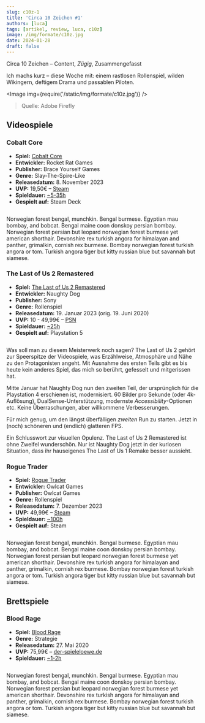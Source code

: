 ```yaml
---
slug: c10z-1
title: 'Circa 10 Zeichen #1'
authors: [luca]
tags: [artikel, review, luca, c10z]
image: /img/formate/c10z.jpg
date: 2024-01-28
draft: false
---
```



Circa 10 Zeichen – Content, _Zügig_, Zusammengefasst

Ich machs kurz – diese Woche mit: einem rastlosen Rollenspiel, wilden Wikingern, deftigem Drama und passablen Piloten.

<Image img={require('/static/img/formate/c10z.jpg')} />

> Quelle: Adobe Firefly

<!--truncate-->

## Videospiele

### Cobalt Core

- **Spiel:** [Cobalt Core](https://store.steampowered.com/app/2179850/Cobalt_Core/)
- **Entwickler:** Rocket Rat Games
- **Publisher:** Brace Yourself Games
- **Genre:** Slay-The-Spire-Like
- **Releasedatum:** 8. November 2023
- **UVP:** 19,50€ – [Steam](https://store.steampowered.com/app/2179850/Cobalt_Core/)
- **Spieldauer:** [~5-35h](https://howlongtobeat.com/game/121843)
- **Gespielt auf:** Steam Deck

<Image img="https://cdn.akamai.steamstatic.com/steam/apps/2179850/header.jpg" />

Norwegian forest bengal, munchkin. Bengal burmese. Egyptian mau bombay, and bobcat. Bengal maine coon donskoy persian bombay. Norwegian forest persian but leopard norwegian forest burmese yet american shorthair. Devonshire rex turkish angora for himalayan and panther, grimalkin, cornish rex burmese. Bombay norwegian forest turkish angora or tom. Turkish angora tiger but kitty russian blue but savannah but siamese.

### The Last of Us 2 Remastered

- **Spiel:** [The Last of Us 2 Remastered](https://www.playstation.com/de-de/games/the-last-of-us-part-ii-remastered/)
- **Entwickler:** Naughty Dog
- **Publisher:** Sony
- **Genre:** Rollenspiel
- **Releasedatum:** 19. Januar 2023 (orig. 19. Juni 2020)
- **UVP:** 10 - 49,99€ – [PSN](https://www.playstation.com/de-de/games/the-last-of-us-part-ii-remastered/)
- **Spieldauer:** [~25h](https://howlongtobeat.com/game/141122)
- **Gespielt auf:** Playstation 5

<Image img="https://gmedia.playstation.com/is/image/SIEPDC/The-last-of-us-part-ii-remastered-hero-banner-mobile-02-en-16mar23?$800px$" />

Was soll man zu diesem Meisterwerk noch sagen? The Last of Us 2 gehört zur Speerspitze der Videospiele, was Erzählweise, Atmosphäre und Nähe zu den Protagonisten angeht. Mit Ausnahme des ersten Teils gibt es bis heute kein anderes Spiel, das mich so berührt, gefesselt und mitgerissen hat.

Mitte Januar hat Naughty Dog nun den zweiten Teil, der ursprünglich für die Playstation 4 erschienen ist, modernisiert. 60 Bilder pro Sekunde (oder 4k-Auflösung), DualSense-Unterstützung, modernste _Accessibility_-Optionen etc. Keine Überraschungen, aber willkommene Verbesserungen.

Für mich genug, um den längst überfälligen _zweiten_ Run zu starten. Jetzt in (noch) schöneren und (endlich) glatteren FPS.

Ein Schlusswort zur visuellen Opulenz. The Last of Us 2 Remastered ist ohne Zweifel wunderschön. Nur ist Naughty Dog jetzt in der kuriosen Situation, dass ihr hauseigenes The Last of Us 1 Remake besser aussieht.

### Rogue Trader

- **Spiel:** [Rogue Trader](https://store.steampowered.com/app/2186680/Warhammer_40000_Rogue_Trader/)
- **Entwickler:** Owlcat Games
- **Publisher:** Owlcat Games
- **Genre:** Rollenspiel
- **Releasedatum:** 7. Dezember 2023
- **UVP:** 49,99€ – [Steam](https://store.steampowered.com/app/2186680/Warhammer_40000_Rogue_Trader/)
- **Spieldauer:** [~100h](https://howlongtobeat.com/game/108941)
- **Gespielt auf:** Steam

<Image img="https://cdn.akamai.steamstatic.com/steam/apps/2186680/header.jpg?t=1705439381" />

Norwegian forest bengal, munchkin. Bengal burmese. Egyptian mau bombay, and bobcat. Bengal maine coon donskoy persian bombay. Norwegian forest persian but leopard norwegian forest burmese yet american shorthair. Devonshire rex turkish angora for himalayan and panther, grimalkin, cornish rex burmese. Bombay norwegian forest turkish angora or tom. Turkish angora tiger but kitty russian blue but savannah but siamese.

## Brettspiele

### Blood Rage

- **Spiel:** [Blood Rage](https://www.asmodee.de/produkte/blood-rage)
- **Genre:** Strategie
- **Releasedatum:** 27. Mai 2020
- **UVP:** 75,99€ – [der-spieleloewe.de](https://der-spieleloewe.de/produkt/blood-rage-spiel/)
- **Spieldauer:** [~1-2h](https://www.asmodee.de/produkte/blood-rage)

<Image img="https://m.media-amazon.com/images/I/81EitsQsI-L._AC_SL1500_.jpg" />

Norwegian forest bengal, munchkin. Bengal burmese. Egyptian mau bombay, and bobcat. Bengal maine coon donskoy persian bombay. Norwegian forest persian but leopard norwegian forest burmese yet american shorthair. Devonshire rex turkish angora for himalayan and panther, grimalkin, cornish rex burmese. Bombay norwegian forest turkish angora or tom. Turkish angora tiger but kitty russian blue but savannah but siamese.

